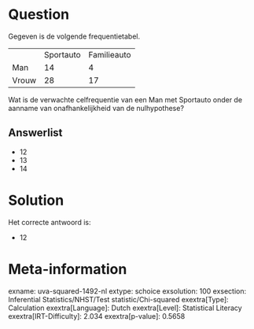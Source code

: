 Question
========

Gegeven is de volgende frequentietabel.

  ------- ----------- -------------
          Sportauto   Familieauto
  Man     14          4
  Vrouw   28          17
  ------- ----------- -------------

Wat is de verwachte celfrequentie van een Man met Sportauto onder de
aanname van onafhankelijkheid van de nulhypothese?

Answerlist
----------

* 12
* 13
* 14

Solution
========

Het correcte antwoord is: 

* 12

Meta-information
================
exname: uva-squared-1492-nl
extype: schoice
exsolution: 100
exsection: Inferential Statistics/NHST/Test statistic/Chi-squared
exextra[Type]: Calculation
exextra[Language]: Dutch
exextra[Level]: Statistical Literacy
exextra[IRT-Difficulty]: 2.034
exextra[p-value]: 0.5658
